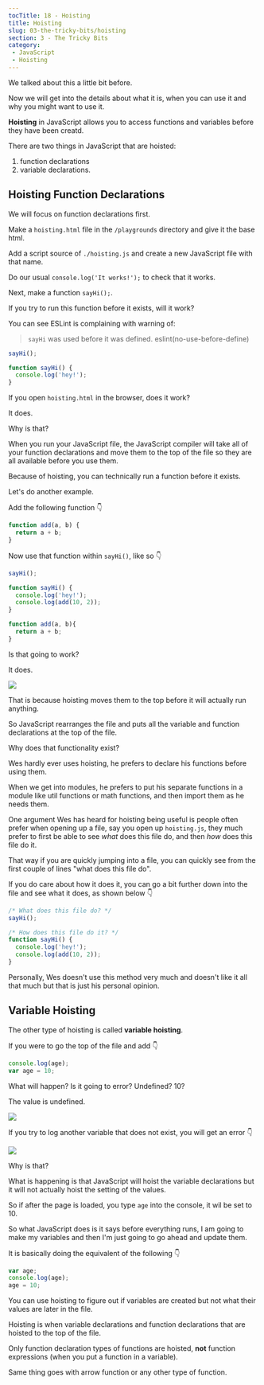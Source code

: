 ```yaml
---
tocTitle: 18 - Hoisting
title: Hoisting
slug: 03-the-tricky-bits/hoisting
section: 3 - The Tricky Bits
category:
 - JavaScript
 - Hoisting
---
```


We talked about this a little bit before.

Now we will get into the details about what it is, when you can use it and why you might want to use it.

**Hoisting** in JavaScript allows you to access functions and variables before they have been creatd.

There are two things in JavaScript that are hoisted:

1. function declarations
2. variable declarations.

## Hoisting Function Declarations

We will focus on function declarations first.

Make a `hoisting.html` file in the `/playgrounds` directory and give it the base html.

Add a script source of `./hoisting.js` and create a new JavaScript file with that name.

Do our usual `console.log('It works!');` to check that it works.

Next, make a function `sayHi();`.

If you try to run this function before it  exists, will it work?

You can see ESLint is complaining with warning of:
>`sayHi` was used before it was defined. eslint(no-use-before-define)


```js
sayHi();

function sayHi() {
  console.log('hey!');
}
```

If you open `hoisting.html` in the browser, does it work?

It does.

Why is that?

When you run your JavaScript file, the JavaScript compiler will take all of your function declarations and move them to the top of the file so they are all available before you use them.

Because of hoisting, you can technically run a function before it exists.

Let's do another example.

Add the following function 👇

```js
function add(a, b) {
  return a + b;
}
```

Now use that function within `sayHi()`, like so 👇

```js
sayHi();

function sayHi() {
  console.log('hey!');
  console.log(add(10, 2));
}

function add(a, b){
  return a + b;
}
```

Is that going to work?

It does.

![](/205.png)

That is because hoisting moves them to the top before it will actually run anything.

So JavaScript rearranges the file and puts all the variable and function declarations at the top of the file.

Why does that functionality exist?

Wes hardly ever uses hoisting, he prefers to declare his functions before using them.

When we get into modules, he prefers to put his separate functions in a module like util functions or math functions, and then import them as he needs them.

One argument Wes has heard for hoisting being useful is people often prefer when opening up a file, say you open up `hoisting.js`, they much prefer to first be able to see _what_ does this file do, and then _how_ does this file do it.

That way if you are quickly jumping into a file, you can quickly see from the first couple of lines "what does this file do".

If you do care about how it does it, you can go a bit further down into the file and see what it does, as shown below 👇

```js
/* What does this file do? */
sayHi();

/* How does this file do it? */
function sayHi() {
  console.log('hey!');
  console.log(add(10, 2));
}
```

Personally, Wes doesn't use this method very much and doesn't like it all that much but that is just his personal opinion.

## Variable Hoisting

The other type of hoisting is called **variable hoisting**.

If you were to go the top of the file and add 👇

```js
console.log(age);
var age = 10;
```

What will happen? Is it going to error? Undefined? 10?

The value is undefined.

![](/207.png)

If you try to log another variable that does not exist, you will get an error 👇

![](/208.png)

Why is that?

What is happening is that JavaScript will hoist the variable declarations but it will not actually hoist the setting of the values.

So if after the page is loaded, you type `age` into the console, it wil be set to 10.

So what JavaScript does is it says before everything runs, I am going to make my variables and then I'm just going to go ahead and update them.

It is basically doing the equivalent of the following 👇

```js
var age;
console.log(age);
age = 10;
```

You can use hoisting to figure out if variables are created but not what their values are later in the file.

Hoisting is when variable declarations and function declarations that are hoisted to the top of the file.

Only function declaration types of functions are hoisted, **not** function expressions (when you put a function in a variable).

Same thing goes with arrow function or any other type of function.
